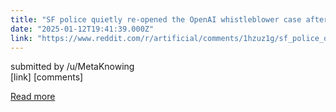 ```yaml
---
title: "SF police quietly re-opened the OpenAI whistleblower case after his parents showed evidence of murder"
date: "2025-01-12T19:41:39.000Z"
link: "https://www.reddit.com/r/artificial/comments/1hzuz1g/sf_police_quietly_reopened_the_openai/"
---
```


submitted by    /u/MetaKnowing  
 [link]   [comments]

[Read more](https://www.reddit.com/r/artificial/comments/1hzuz1g/sf_police_quietly_reopened_the_openai/)
